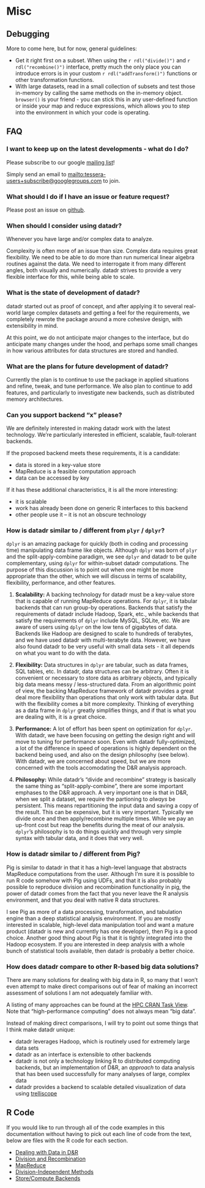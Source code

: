 # Misc

## Debugging

More to come here, but for now, general guidelines:

- Get it right first on a subset.  When using the `r rdl("divide()")` and `r rdl("recombine()")` interface, pretty much the only place you can introduce errors is in your custom `r rdl("addTransform()")` functions or other transformation functions.
- With large datasets, read in a small collection of subsets and test those in-memory by calling the same methods on the in-memory object.  `browser()` is your friend - you can stick this in any user-defined function or inside your map and reduce expressions, which allows you to step into the environment in which your code is operating.

<!-- Will be adding capability to set `debug = TRUE` in your `control()` method, in which case whenever there is an error, the key is returned or something along those lines so you can pull out the troublesome key-value pair and see why it was causing problems. -->

## FAQ

### I want to keep up on the latest developments - what do I do?

Please subscribe to our google [mailing list](https://groups.google.com/forum/#!forum/tessera-users)!

Simply send an email to
[mailto:tessera-users+subscribe@googlegroups.com](tessera-users+subscribe@googlegroups.com) to join.

### What should I do if I have an issue or feature request?

Please post an issue on [github](https://github.com/tesseradata/datadr/issues).

### When should I consider using datadr?

Whenever you have large and/or complex data to analyze.

Complexity is often more of an issue than size.  Complex data requires great flexibility.  We need to be able to do more than run numerical linear algebra routines against the data.  We need to interrogate it from many different angles, both visually and numerically.  datadr strives to provide a very flexible interface for this, while being able to scale.

### What is the state of development of datadr?

datadr started out as proof of concept, and after applying it to several real-world large complex datasets and getting a feel for the requirements, we completely rewrote the package around a more cohesive design, with extensibility in mind.

At this point, we do not anticipate major changes to the interface, but do anticipate many changes under the hood, and perhaps some small changes in how various attributes for data structures are stored and handled.

### What are the plans for future development of datadr?

Currently the plan is to continue to use the package in applied situations and refine, tweak, and tune performance.  We also plan to continue to add features, and particularly to investigate new backends, such as distributed memory architectures.

### Can you support backend "x" please?

We are definitely interested in making datadr work with the latest technology.  We're particularly interested in efficient, scalable, fault-tolerant backends.

If the proposed backend meets these requirements, it is a candidate:

- data is stored in a key-value store
- MapReduce is a feasible computation approach
- data can be accessed by key

If it has these additional characteristics, it is all the more interesting:

- it is scalable
- work has already been done on generic R interfaces to this backend
- other people use it -- it is not an obscure technology

### How is datadr similar to / different from `plyr` / `dplyr`?

`dplyr` is an amazing package for quickly (both in coding and processing time) manipulating data frame like objects.  Although `dplyr` was born of `plyr` and the split-apply-combine paradigm, we see `dplyr` and datadr to be quite complementary, using `dplyr` for within-subset datadr computations.  The purpose of this discussion is to point out when one might be more appropriate than the other, which we will discuss in terms of scalability, flexibility, performance, and other features.

1. **Scalability:** A backing technology for datadr must be a key-value store that is capable of running MapReduce operations.  For `dplyr`, it is tabular backends that can run group-by operations.  Backends that satisfy the requirements of datadr include Hadoop, Spark, etc., while backends that satisfy the requirements of `dplyr` include MySQL, SQLite, etc.  We are aware of users using `dplyr` on the low tens of gigabytes of data.  Backends like Hadoop are designed to scale to hundreds of terabytes, and we have used datadr with multi-terabyte data.  However, we have also found datadr to be very useful with small data sets - it all depends on what you want to do with the data.

2. **Flexibility:** Data structures in `dplyr` are tabular, such as data frames, SQL tables, etc.  In datadr, data structures can be arbitrary.  Often it is convenient or necessary to store data as arbitrary objects, and typically big data means messy / less-structured data.  From an algorithmic point of view, the backing MapReduce framework of datadr provides a great deal more flexibility than operations that only work with tabular data.  But with the flexibility comes a bit more complexity.  Thinking of everything as a data frame in `dplyr` greatly simplifies things, and if that is what you are dealing with, it is a great choice.

3. **Performance:** A lot of effort has been spent on optimization for `dplyr`.  With datadr, we have been focusing on getting the design right and will move to tuning for performance soon.  Even with datadr fully-optimized, a lot of the difference in speed of operations is highly dependent on the backend being used, and also on the design philosophy (see below).  With datadr, we are concerned about speed, but we are more concerned with the tools accomodating the D&R analysis approach.

4. **Philosophy:** While datadr's "divide and recombine" strategy is basically the same thing as "split-apply-combine", there are some important emphases to the D&R approach.  A very important one is that in D&R, when we split a dataset, we require the partioning to *always* be persistent.  This means repartitioning the input data and saving a copy of the result.  This can be expensive, but it is very important.  Typically we divide once and then apply/recombine multiple times.  While we pay an up-front cost but reap the benefits during the meat of our analysis.  `dplyr`'s philosophy is to do things quickly and through very simple syntax with tabular data, and it does that very well.

### How is datadr similar to / different from Pig?

Pig is similar to datadr in that it has a high-level language that abstracts MapReduce computations from the user.  Although I'm sure it is possible to run R code somehow with Pig using UDFs, and that it is also probably possible to reproduce division and recombination functionality in pig, the power of datadr comes from the fact that you never leave the R analysis environment, and that you deal with native R data structures.

I see Pig as more of a data processing, transformation, and tabulation engine than a deep statistical analysis environment.  If you are mostly interested in scalable, high-level data manipulation tool and want a mature product (datadr is new and currently has one developer), then Pig is a good choice.  Another good thing about Pig is that it is tightly integrated into the Hadoop ecosystem.  If you are interested in deep analysis with a whole bunch of statistical tools available, then datadr is probably a better choice.

### How does datadr compare to other R-based big data solutions?

There are many solutions for dealing with big data in R, so many that I won't even attempt to make direct comparisons out of fear of making an incorrect assessment of solutions I am not adequately familiar with.

A listing of many approaches can be found at the [HPC CRAN Task View](http://cran.r-project.org/web/views/HighPerformanceComputing.html).  Note that "high-performance computing" does not always mean "big data".

Instead of making direct comparisons, I will try to point out some things that I think make datadr unique:

- datadr leverages Hadoop, which is routinely used for extremely large data sets
- datadr as an interface is extensible to other backends
- datadr is not only a technology linking R to distributed computing backends, but an implementation of D&R, an *approach* to data analysis that has been used successfully for many analyses of large, complex data
- datadr provides a backend to scalable detailed visualization of data using [trelliscope](http://tessera.io/docs-trelliscope/)

## R Code

If you would like to run through all of the code examples in this documentation without having to pick out each line of code from the text, below are files with the R code for each section.

- [Dealing with Data in D&R](code/2data.R)
- [Division and Recombination](code/3dnr.R)
- [MapReduce](code/4mr.R)
- [Division-Independent Methods](code/5divag.R)
- [Store/Compute Backends](code/6backend.R)


